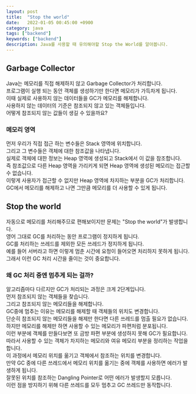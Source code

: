 ```yaml
---
layout: post
title:  "Stop the world"
date:   2022-01-05 00:45:00 +0900
category: java
tags: ["backend"]
keywords: ["backend"]
description: Java를 사용할 때 유의해야할 Stop the World를 알아봅니다.
---
```


## Garbage Collector
Java는 메모리를 직접 해제하지 않고 Garbage Collector가 처리합니다.  
프로그램이 실행 되는 동안 객체를 생성하기만 한다면 메모리가 가득차게 됩니다.  
이때 실제로 사용하지 않는 데이터들을 GC가 메모리를 해제합니다.  
사용하지 않는 데이터의 기준은 참조되지 않고 있는 객체들입니다.  
어떻게 참조되지 않는 값들이 생길 수 있을까요?

### 메모리 영역
먼저 우리가 직접 접근 하는 변수들은 Stack 영역에 위치합니다.  
그리고 그 변수들은 객체에 대한 참조값을 나타냅니다.  
실제로 객체에 대한 정보는 Heap 영역에 생성되고 Stack에서 이 값을 참조합니다.  
즉 참조값으로 다른 Heap 영역을 가리키게 되면 Heap 영역에 생성된 메모리는 접근할 수 없습니다.  
이렇게 사용자가 접근할 수 없지만 Heap 영역에 차지하는 부분을 GC가 처리합니다.  
GC에서 메모리를 해제하고 나면 그만큼 메모리를 더 사용할 수 있게 됩니다.

## Stop the world
자동으로 메모리를 처리해주므로 편해보이지만 문제는 "Stop the world"가 발생합니다.  
영어 그대로 GC를 처리하는 동안 프로그램이 정지하게 됩니다.  
GC를 처리하는 쓰레드를 제외한 모든 쓰레드가 정지하게 됩니다.  
예를 들어 서버라고 하면 이렇게 멈춘 시간에 요청이 들어오면 처리하지 못하게 됩니다.  
그래서 이런 GC 처리 시간을 줄이는 것이 중요합니다.  

### 왜 GC 처리 중엔 멈추게 되는 걸까?
알고리즘마다 다르지만 GC가 처리되는 과정은 크게 2단계입니다.  
먼저 참조되지 않는 객체들을 찾습니다.  
그리고 참조되지 않는 메모리들을 해제합니다.  
GC중에 멈추는 이유는 메모리를 해제할 때 객체들의 위치도 변경합니다.  
단순히 참조되지 않는 메모리들을 해제만 한다면 다른 쓰레드를 멈출 필요가 없습니다.  
하지만 메모리를 해제만 하면 사용할 수 있는 메모리가 파편처럼 분포됩니다.  
이런 부분에 객체를 만들다보면 또 금방 파편 부분에 생성하지 못해 GC가 필요합니다.  
따라서 사용할 수 있는 객체가 차지하는 메모리와 여유 메모리 부분을 정리하는 작업을 합니다.  
이 과정에서 메모리 위치를 옮기고 객체에서 참조하는 위치를 변경합니다.  
만약 GC 중에 다른 쓰레드에서 메모리 위치를 옮기는 중에 객체를 사용하면 에러가 발생하게 됩니다.  
잘못된 위치를 참조하는 Dangling Pointer로 어떤 에러가 발생할지 모릅니다.  
이런 점을 방지하기 위해 다른 쓰레드를 모두 멈추고 GC 쓰레드만 동작합니다.  



